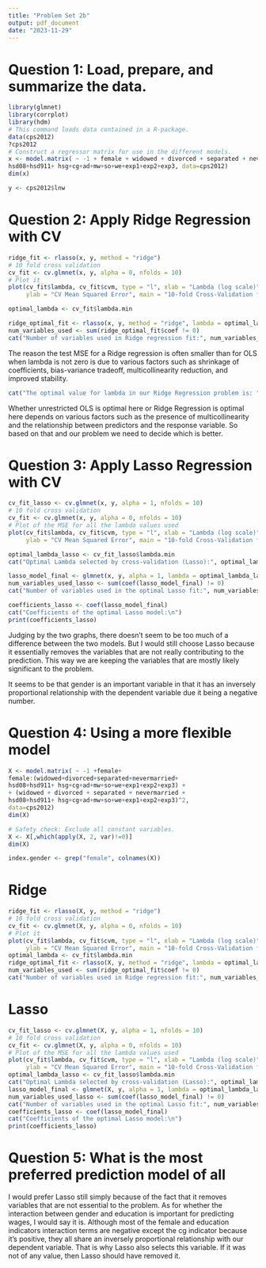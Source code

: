 ```yaml
---
title: "Problem Set 2b"
output: pdf_document
date: "2023-11-29"
---
```


# Question 1: Load, prepare, and summarize the data.

```r
library(glmnet)
library(corrplot)
library(hdm)
# This command loads data contained in a R-package.
data(cps2012)
?cps2012
# Construct a regressor matrix for use in the different models.
x <- model.matrix( ~ -1 + female + widowed + divorced + separated + nevermarried +
hsd08+hsd911+ hsg+cg+ad+mw+so+we+exp1+exp2+exp3, data=cps2012)
dim(x)
```
```r
y <- cps2012$lnw
```

# Question 2: Apply Ridge Regression with CV

```r
ridge_fit <- rlasso(x, y, method = "ridge")
# 10 fold cross validation
cv_fit <- cv.glmnet(x, y, alpha = 0, nfolds = 10)
# Plot it
plot(cv_fit$lambda, cv_fit$cvm, type = "l", xlab = "Lambda (log scale)",
     ylab = "CV Mean Squared Error", main = "10-fold Cross-Validation for Ridge Regression")
```

```r
optimal_lambda <- cv_fit$lambda.min
```

```r
ridge_optimal_fit <- rlasso(x, y, method = "ridge", lambda = optimal_lambda)
num_variables_used <- sum(ridge_optimal_fit$coef != 0)
cat("Number of variables used in Ridge regression fit:", num_variables_used, "\n")
```

The reason the test MSE for a Ridge regression is often smaller than for OLS when lambda is not zero is due to various factors such as shrinkage of coefficients, bias-variance tradeoff, multicollinearity reduction, and improved stability. 

```r
cat("The optimal value for lambda in our Ridge Regression problem is: ", optimal_lambda)
```

Whether unrestricted OLS is optimal here or Ridge Regression is optimal here depends on various factors such as the presence of multicollinearity and the relationship between predictors and the response variable. So based on that and our problem we need to decide which is better. 

# Question 3: Apply Lasso Regression with CV

```r
cv_fit_lasso <- cv.glmnet(x, y, alpha = 1, nfolds = 10)
# 10 fold cross validation
cv_fit <- cv.glmnet(x, y, alpha = 0, nfolds = 10)
# Plot of the MSE for all the lambda values used
plot(cv_fit$lambda, cv_fit$cvm, type = "l", xlab = "Lambda (log scale)",
     ylab = "CV Mean Squared Error", main = "10-fold Cross-Validation for Lasso Regression")
```

```r
optimal_lambda_lasso <- cv_fit_lasso$lambda.min
cat("Optimal Lambda selected by cross-validation (Lasso):", optimal_lambda_lasso, "\n")
```

```r
lasso_model_final <- glmnet(x, y, alpha = 1, lambda = optimal_lambda_lasso)
num_variables_used_lasso <- sum(coef(lasso_model_final) != 0)
cat("Number of variables used in the optimal Lasso fit:", num_variables_used_lasso, "\n")
```

```r
coefficients_lasso <- coef(lasso_model_final)
cat("Coefficients of the optimal Lasso model:\n")
print(coefficients_lasso)
```

Judging by the two graphs, there doesn't seem to be too much of a difference between the two models. But I would still choose Lasso because it essentially removes the variables that are not really contributing to the prediction. This way we are keeping the variables that are mostly likely significant to the problem. 

It seems to be that gender is an important variable in that it has an inversely proportional relationship with the dependent variable due it being a negative number. 

# Question 4: Using a more flexible model 

```r
X <- model.matrix( ~ -1 +female+
female:(widowed+divorced+separated+nevermarried+
hsd08+hsd911+ hsg+cg+ad+mw+so+we+exp1+exp2+exp3) +
+ (widowed + divorced + separated + nevermarried +
hsd08+hsd911+ hsg+cg+ad+mw+so+we+exp1+exp2+exp3)^2,
data=cps2012)
dim(X)
```

```r
# Safety check: Exclude all constant variables.
X <- X[,which(apply(X, 2, var)!=0)]
dim(X)
```

```r
index.gender <- grep("female", colnames(X))
```


# Ridge
```r
ridge_fit <- rlasso(X, y, method = "ridge")
# 10 fold cross validation
cv_fit <- cv.glmnet(X, y, alpha = 0, nfolds = 10)
# Plot it
plot(cv_fit$lambda, cv_fit$cvm, type = "l", xlab = "Lambda (log scale)",
     ylab = "CV Mean Squared Error", main = "10-fold Cross-Validation for Ridge Regression")
optimal_lambda <- cv_fit$lambda.min
ridge_optimal_fit <- rlasso(X, y, method = "ridge", lambda = optimal_lambda)
num_variables_used <- sum(ridge_optimal_fit$coef != 0)
cat("Number of variables used in Ridge regression fit:", num_variables_used, "\n")
```

# Lasso
```r
cv_fit_lasso <- cv.glmnet(X, y, alpha = 1, nfolds = 10)
# 10 fold cross validation
cv_fit <- cv.glmnet(X, y, alpha = 0, nfolds = 10)
# Plot of the MSE for all the lambda values used
plot(cv_fit$lambda, cv_fit$cvm, type = "l", xlab = "Lambda (log scale)",
     ylab = "CV Mean Squared Error", main = "10-fold Cross-Validation for Lasso Regression")
optimal_lambda_lasso <- cv_fit_lasso$lambda.min
cat("Optimal Lambda selected by cross-validation (Lasso):", optimal_lambda_lasso, "\n")
lasso_model_final <- glmnet(X, y, alpha = 1, lambda = optimal_lambda_lasso)
num_variables_used_lasso <- sum(coef(lasso_model_final) != 0)
cat("Number of variables used in the optimal Lasso fit:", num_variables_used_lasso, "\n")
coefficients_lasso <- coef(lasso_model_final)
cat("Coefficients of the optimal Lasso model:\n")
print(coefficients_lasso)
```

# Question 5: What is the most preferred prediction model of all

I would prefer Lasso still simply because of the fact that it removes variables that are not essential to the problem. As for whether the interaction between gender and education is important for predicting wages, I would say it is. Although most of the female and education indicators interaction terms are negative except the cg indicator because it's positive, they all share an inversely proportional relationship with our dependent variable. That is why Lasso also selects this variable. If it was not of any value, then Lasso should have removed it. 







